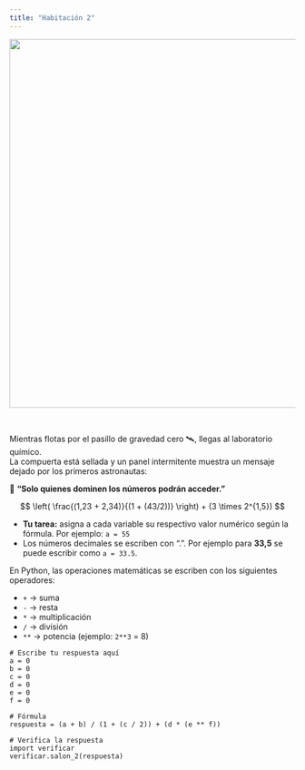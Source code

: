 ```yaml
---
title: "Habitación 2"
---
```



<center>
<img src="./img/sala_02.png" width="650">
</center>

<br/>

Mientras flotas por el pasillo de gravedad cero 🛰️, llegas al laboratorio químico.  
La compuerta está sellada y un panel intermitente muestra un mensaje dejado por los primeros astronautas:

🧩 **"Solo quienes dominen los números podrán acceder."**

<div class="d-flex justify-content-center">
<div class="alert alert-warning text-center font-weight-bold">
$$
\left( \frac{(1,23 + 2,34)}{(1 + (43/2))} \right) + (3 \times 2^{1,5})
$$
</div>
</div>

<div class="alert alert-info">
* **Tu tarea:** asigna a cada variable su respectivo valor numérico según la fórmula.  Por ejemplo: `a = 55`
* Los números decimales se escriben con ".". Por ejemplo para **33,5** se puede escribir como `a = 33.5`.
</div>

::: {.callout-tip title="Operaciones matemáticas en Python" collapse="true"}
En Python, las operaciones matemáticas se escriben con los siguientes operadores:  

* `+` → suma  
* `-` → resta  
* `*` → multiplicación  
* `/` → división  
* `**` → potencia (ejemplo: `2**3` = 8)
:::

```pyodide-python
# Escribe tu respuesta aquí
a = 0
b = 0
c = 0
d = 0
e = 0
f = 0

# Fórmula
respuesta = (a + b) / (1 + (c / 2)) + (d * (e ** f))

# Verifica la respuesta
import verificar
verificar.salon_2(respuesta)
````

